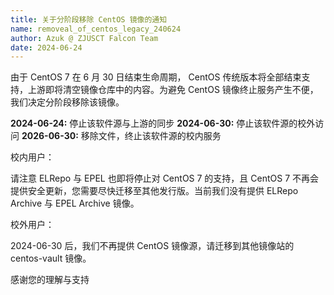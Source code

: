 ```yaml
---
title: 关于分阶段移除 CentOS 镜像的通知
name: removeal_of_centos_legacy_240624
author: Azuk @ ZJUSCT Falcon Team
date: 2024-06-24
---
```


由于 CentOS 7 在 6 月 30 日结束生命周期， CentOS 传统版本将全部结束支持，上游即将清空镜像仓库中的内容。为避免 CentOS 镜像终止服务产生不便，我们决定分阶段移除该镜像。

**2024-06-24:** 停止该软件源与上游的同步
**2024-06-30:** 停止该软件源的校外访问
**2026-06-30:** 移除文件，终止该软件源的校内服务

校内用户：

请注意 ELRepo 与 EPEL 也即将停止对 CentOS 7 的支持，且 CentOS 7 不再会提供安全更新，您需要尽快迁移至其他发行版。当前我们没有提供 ELRepo Archive 与 EPEL Archive 镜像。

校外用户：

2024-06-30 后，我们不再提供 CentOS 镜像源，请迁移到其他镜像站的 centos-vault 镜像。

感谢您的理解与支持
